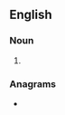 ==English==

===Noun===
{{head|en|noun form}}

# {{plural of|healer|lang=en}}

===Anagrams===
* {{anagrams|en|a=aeehlrs|reheals}}
